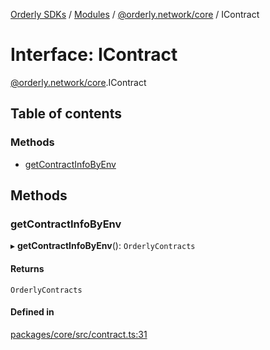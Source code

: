 [Orderly SDKs](./../README) / [Modules](./../modules) / [@orderly.network/core](./../modules/orderly_network_core) / IContract

# Interface: IContract

[@orderly.network/core](./../modules/orderly_network_core).IContract

## Table of contents

### Methods

- [getContractInfoByEnv](./orderly_network_core.IContract#getcontractinfobyenv)

## Methods

### getContractInfoByEnv

▸ **getContractInfoByEnv**(): `OrderlyContracts`

#### Returns

`OrderlyContracts`

#### Defined in

[packages/core/src/contract.ts:31](https://github.com/OrderlyNetwork/js-sdk/blob/b4bb4035/packages/core/src/contract.ts#L31)
